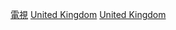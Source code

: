 {{Catnav|頁面分類|社会|文化|各國文化|各國電視}}
{{Catnav|頁面分類|社会|媒体|各國媒體|英國媒體}}
{{Catnav|頁面分類|休閒|娱乐|电视|各國電視}}

{{Commonscat|Television of the United Kingdom}}

[[Category:英國媒體|電視]]
[[Category:各國電視|United Kingdom]]
[[Category:歐洲電視|United Kingdom]]